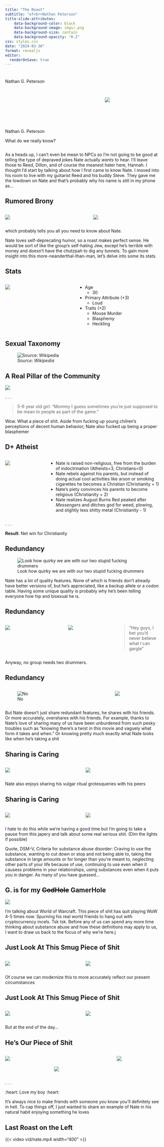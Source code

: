 ```yaml
---
title: "The Roast"
subtitle: "of<br>Nathan Peterson"
title-slide-attributes:
    data-background-color: black
    data-background-image: imgs/.png
    data-background-size: contain
    data-background-opacity: "0.2"
css: styles.css
date: "2024-03-30"
format: revealjs
editor:
  renderOnSave: true
---
```



# {.center auto-animate="true"}

::: {.r-fit-text}
Nathan G. Peterson
:::

## {.center auto-animate="true"}

::: {.columns}
:::: {.column width="60%"}
<br><br><br><br><br><br>
Nathan G. Peterson

What do we really know?
::::
:::: {.column width="35%"}
![](imgs/unbirthday.png)
::::
:::

::: {.notes}
As a heads up, I can't even be mean to NPCs so I'm not going to be good at telling the type of depraved jokes Nate actually _wants_ to hear. I'll leave those to Reed, Dillon, and of course the meanest hater here, Hannah. I thought I'd start by talking about how I first came to know Nate. I moved into his room to live with my guitarist Reed and his buddy Steve. They gave me the lowdown on Nate and that's probably why his name is still in my phone as...
:::

## Rumored Brony {.center background-color=#f0f4f7 auto-animate="true"} 

::: {.columns}
:::: {.column width="40%"}
![](imgs/brony.png)
::::
:::: {.column width="30%"}
![](imgs/unbirthday.png)
::::
:::



::: {.notes}
which probably tells you all you need to know about Nate.

Nate loves self-deprecating humor, so a roast makes perfect sense. He would be sort of like the group's self-hating Jew, except he's terrible with money and doesn't have the chutzpah to dig any tunnels. To gain more insight into this more-neanderthal-than-man, let's delve into some its stats.
:::

## Stats {.center background-color=#f0f4f7 auto-animate="true"} 

::: {.columns}
:::: {.column width="40%"}
![](imgs/gac.png)
::::
:::: {.column width="50%" .incremental}
- Age
  - 30
- Primary Attribute (+3)
  - Loud
- Traits (+2)
  - Mouse Murder
  - Blasphemy
  - Heckling
::::
:::

## Sexual Taxonomy {.center}

![_Source: Wikipedia_](imgs/pyramid.jpg)

## A Real Pillar of the Community {.center background-color=#f0f4f7}

![](imgs/hockey.jpg)

. . .

> 5-6 year old girl: "Mommy I guess sometimes you're just supposed to be mean to people as part of the game."

::: {.notes}
Wow. What a piece of shit. Aside from fucking up young chilren's perceptions of decent human behavior, Nate also fucked up being a proper blasphemer
:::

## D+ Atheist {.center background-color=#f0f4f7}

::: {.columns}
:::: {.column width="25%"}
![](imgs/jesus.jpg)
::::
:::: {.column width="75%" .incremental .r-fit-text}
- Nate is raised non-religious, free from the burden of indoctrination (Atheists=3, Christians=0)
- Nate rebels against his parents, but instead of doing actual cool activities like arson or smoking cigarettes he becomes a Christian (Christianity + 1)
- Nate's piety convinces his parents to become religious (Christianity + 2)
- Nate realizes August Burns Red peaked after _Messengers_ and ditches god for weed, plowing, and slightly less shitty metal (Christianity - 1)
::::
:::

. . .

**Result**: Net win for Christianity


## Redundancy {auto-animate="true" transition="convex" background-color=#f0f4f7}

![Look how quirky we are with our two stupid fucking drummers](imgs/kgwl.jpg)

::: {.notes}
Nate has a lot of quality features. None of which is friends don't already have better versions of, but he's appreciated, like a backup allele or a codon table. Having some unique quality is probably why he's been telling everyone how hip and bisexual he is.
:::

## Redundancy {auto-animate="true" transition="zoom" background-color=#f0f4f7}

::: {.columns}
:::: {.column width="40%"}
![](imgs/kgwl.jpg)
::::
:::: {.column width="30%"}
![](imgs/protection.png)
::::
:::: {.column width=30%}
> "Hey guys, I bet you'd never believe what _I_ can gargle"
::::
:::

::: {.notes}
Anyway, no group needs two drummers.
:::

## Redundancy {auto-animate="true" transition="zoom" background-color=#f0f4f7}

::: {.columns}
:::: {.column width="70%"}
![No](imgs/kgwl-x.jpg)
::::
:::: {.column width="30%"}
![](imgs/protection.png)
::::
:::

::: {.notes}
But Nate doesn't just share redundant features, he shares with his friends. Or more accurately, overshares with his friends. For example, thanks to Nate's love of sharing many of us have been unburdened from such pesky troubles such as "knowing there's a twist in this movie and vaguely what form it takes and when." Or knowing pretty much exactly what Nate looks like when he's taking a shit
:::

## Sharing is Caring {auto-animate="true" transition="convex" .center background-color=#f0f4f7} 

::: {.columns}
:::: {.column width="30%"}
![](imgs/john-poop.jpg)
::::
:::: {.column width="30%"}
![](imgs/reed-poop.jpg)
::::
:::

::: {.notes}
Nate also enjoys sharing his vulgar ritual grotesqueries with his peers
:::

## Sharing is Caring {auto-animate="true" transition="convex" .center background-color=#f0f4f7}

::: {.columns}
:::: {.column width="30%" .incremental}
![](imgs/reed-poop.jpg)
::::
:::: {.column width="30%"}
![](imgs/reed-nate-pants.jpg)
::::
:::

::: {.notes}
I hate to do this while we're having a good time but I'm going to take a pause from this japery and talk about some real serious shit. (Dim the lights if possible)

Quote, DSM-V, Criteria for substance abuse disorder: Craving to use the substance, wanting to cut down or stop and not being able to, taking the substance in large amounts or for longer than you're meant to, neglecting other parts of your life because of use, continuing to use even when it causess problems in your relationships, using substances even when it puts you in danger. As many of you have guessed...
:::


## G. is for my ~~GodHole~~ GamerHole {.center background-color=#f0f4f7}

![](imgs/wow.png)

::: {.notes}
I'm talking about World of Warcraft. This piece of shit has quit playing WoW 4-5 times now. Spurning his real world friends to hang out with cryptocurrency incels. Tsk tsk. Before any of us can spend any more time thinking about substance abuse and how these definitions may apply to us, I want to draw us back to the focus of why we're here.j
::: 

## Just Look At This Smug Piece of Shit {auto-animate="true" transition="zoom" .center background-color=#f0f4f7}

::: {.columns}
:::: {.column width="30%"}
![](imgs/smugdillon1.jpg)
::::
:::: {.column width="30%"}
![](imgs/smug-nate.jpg)
::::
:::

::: {.notes}
Of course we can modernize this to more accurately reflect our present circumstances
:::

## Just Look At This Smug Piece of Shit {auto-animate="true" transition="zoom" .center background-color=#f0f4f7}

::: {.columns}
:::: {.column width="30%"}
![](imgs/smug-nate.jpg)
::::
:::: {.column width="30%"}
![](imgs/smugdillon2.jpg)
::::
:::

::: {.notes}
But at the end of the day...
:::

## He's Our Piece of Shit {.center background-color=#f0f4f7}

::: {.columns}
:::: {.column width="30%"}
![](imgs/john-nate-1.png)
::::
:::: {.column width="40%"}
<br><br>
![](imgs/happy.jpeg)
::::
:::: {.column width="30%"}
![](imgs/jongh.jpg)
::::
:::

. . .

:heart: Love my boy :heart:

::: {.notes}
It's always nice to make friends with someone you know you'll definitely see in hell. To cap things off, I just wanted to share an example of Nate in his natural habit enjoying something he loves
:::


## Last Roast on the Left  {.center background-color=#f0f4f7}

::: {.center}
{{< video vid/nate.mp4 width="400" >}} 
::: 
